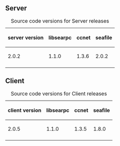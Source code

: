 == Server ==

{|
|+ Source code versions for Server releases
! server version
! libsearpc
! ccnet
! seafile
|-
| 2.0.2
| 1.1.0
| 1.3.6
| 2.0.2
|-
|}

== Client ==

{|
|+ Source code versions for Client releases
! client version
! libsearpc
! ccnet
! seafile
|-
| 2.0.5
| 1.1.0
| 1.3.5
| 1.8.0
|-
|}
